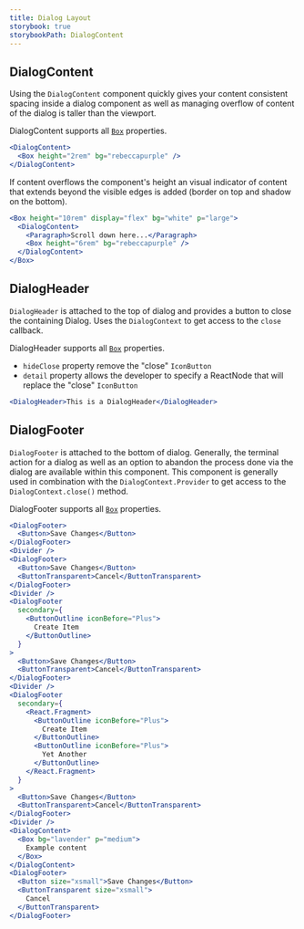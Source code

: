 ```yaml
---
title: Dialog Layout
storybook: true
storybookPath: DialogContent
---
```


## DialogContent

Using the `DialogContent` component quickly gives your content consistent spacing inside a dialog component as well as managing overflow of content of the dialog is taller than the viewport.

DialogContent supports all [`Box`](/src-documentation-components-box) properties.

```jsx
<DialogContent>
  <Box height="2rem" bg="rebeccapurple" />
</DialogContent>
```

If content overflows the component's height an visual indicator of content that extends beyond the visible edges is added (border on top and shadow on the bottom).

```jsx
<Box height="10rem" display="flex" bg="white" p="large">
  <DialogContent>
    <Paragraph>Scroll down here...</Paragraph>
    <Box height="6rem" bg="rebeccapurple" />
  </DialogContent>
</Box>
```

## DialogHeader

`DialogHeader` is attached to the top of dialog and provides a button to close the containing Dialog. Uses the `DialogContext` to get access to the `close` callback.

DialogHeader supports all [`Box`](/src-documentation-components-box) properties.

- `hideClose` property remove the "close" `IconButton`
- `detail` property allows the developer to specify a ReactNode that will replace the "close" `IconButton`

```jsx
<DialogHeader>This is a DialogHeader</DialogHeader>
```

## DialogFooter

`DialogFooter` is attached to the bottom of dialog. Generally, the terminal action for a dialog as well as an option to abandon the process done via the dialog are available within this component. This component is generally used in combination with the `DialogContext.Provider` to get access to the `DialogContext.close()` method.

DialogFooter supports all [`Box`](/src-documentation-components-box) properties.

```jsx
<DialogFooter>
  <Button>Save Changes</Button>
</DialogFooter>
<Divider />
<DialogFooter>
  <Button>Save Changes</Button>
  <ButtonTransparent>Cancel</ButtonTransparent>
</DialogFooter>
<Divider />
<DialogFooter
  secondary={
    <ButtonOutline iconBefore="Plus">
      Create Item
    </ButtonOutline>
  }
>
  <Button>Save Changes</Button>
  <ButtonTransparent>Cancel</ButtonTransparent>
</DialogFooter>
<Divider />
<DialogFooter
  secondary={
    <React.Fragment>
      <ButtonOutline iconBefore="Plus">
        Create Item
      </ButtonOutline>
      <ButtonOutline iconBefore="Plus">
        Yet Another
      </ButtonOutline>
    </React.Fragment>
  }
>
  <Button>Save Changes</Button>
  <ButtonTransparent>Cancel</ButtonTransparent>
</DialogFooter>
<Divider />
<DialogContent>
  <Box bg="lavender" p="medium">
    Example content
  </Box>
</DialogContent>
<DialogFooter>
  <Button size="xsmall">Save Changes</Button>
  <ButtonTransparent size="xsmall">
    Cancel
  </ButtonTransparent>
</DialogFooter>
```

